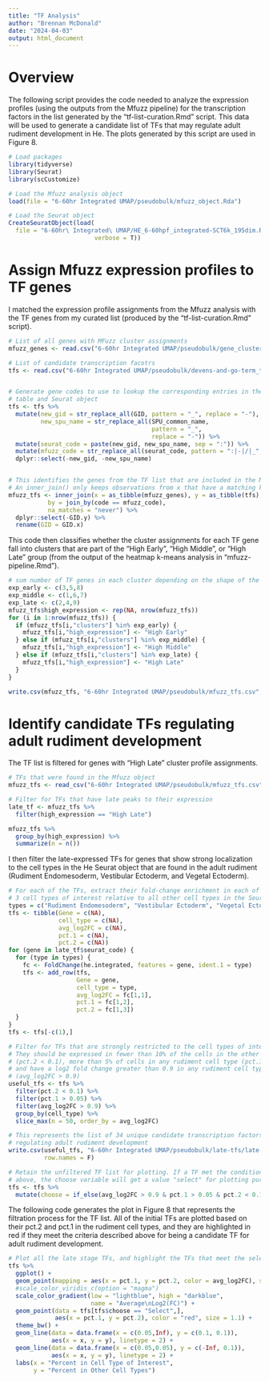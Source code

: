 ```yaml
---
title: "TF Analysis"
author: "Brennan McDonald"
date: "2024-04-03"
output: html_document
---
```


# Overview

The following script provides the code needed to analyze the expression profiles (using the outputs from the Mfuzz pipeline) for the transcription factors in the list generated by the "tf-list-curation.Rmd" script. This data will be used to generate a candidate list of TFs that may regulate adult rudiment development in He. The plots generated by this script are used in Figure 8.


```r
# Load packages
library(tidyverse)
library(Seurat)
library(scCustomize)
```


```r
# Load the Mfuzz analysis object
load(file = "6-60hr Integrated UMAP/pseudobulk/mfuzz_object.Rda")

# Load the Seurat object
CreateSeuratObject(load(
  file = "6-60hr\ Integrated\ UMAP/HE_6-60hpf_integrated-SCT6k_195dim.Rda", 
                        verbose = T))
```


# Assign Mfuzz expression profiles to TF genes

I matched the expression profile assignments from the Mfuzz analysis with the TF genes from my curated list (produced by the "tf-list-curation.Rmd" script).

```r
# List of all genes with MFuzz cluster assignments
mfuzz_genes <- read.csv("6-60hr Integrated UMAP/pseudobulk/gene_cluster_assignments.csv")

# List of candidate transcription facotrs
tfs <- read.csv("6-60hr Integrated UMAP/pseudobulk/devens-and-go-term_tf-list.csv")


# Generate gene codes to use to lookup the corresponding entries in the Mfuzz 
# table and Seurat object
tfs <- tfs %>% 
  mutate(new_gid = str_replace_all(GID, pattern = "_", replace = "-"),
         new_spu_name = str_replace_all(SPU_common_name, 
                                        pattern = "_", 
                                        replace = "-")) %>% 
  mutate(seurat_code = paste(new_gid, new_spu_name, sep = ":")) %>% 
  mutate(mfuzz_code = str_replace_all(seurat_code, pattern = ":|-|/|_", replace = ".")) %>% 
  dplyr::select(-new_gid, -new_spu_name)


# This identifies the genes from the TF list that are included in the Mfuzz output
# An inner_join() only keeps observations from x that have a matching key in y.
mfuzz_tfs <- inner_join(x = as_tibble(mfuzz_genes), y = as_tibble(tfs),
           by = join_by(code == mfuzz_code),
           na_matches = "never") %>% 
  dplyr::select(-GID.y) %>% 
  rename(GID = GID.x)
```


This code then classifies whether the cluster assignments for each TF gene fall into clusters that are part of the "High Early", "High Middle", or "High Late" group (from the output of the heatmap k-means analysis in "mfuzz-pipeline.Rmd").

```r
# sum number of TF genes in each cluster depending on the shape of the expression profile
exp_early <- c(3,5,8)
exp_middle <- c(1,6,7)
exp_late <- c(2,4,9)
mfuzz_tfs$high_expression <- rep(NA, nrow(mfuzz_tfs))
for (i in 1:nrow(mfuzz_tfs)) {
  if (mfuzz_tfs[i,"clusters"] %in% exp_early) {
    mfuzz_tfs[i,"high_expression"] <- "High Early"
  } else if (mfuzz_tfs[i,"clusters"] %in% exp_middle) {
    mfuzz_tfs[i,"high_expression"] <- "High Middle"
  } else if (mfuzz_tfs[i,"clusters"] %in% exp_late) {
    mfuzz_tfs[i,"high_expression"] <- "High Late"
  }
}

write.csv(mfuzz_tfs, "6-60hr Integrated UMAP/pseudobulk/mfuzz_tfs.csv", row.names = F)
```


# Identify candidate TFs regulating adult rudiment development

The TF list is filtered for genes with "High Late" cluster profile assignments.

```r
# TFs that were found in the Mfuzz object
mfuzz_tfs <- read_csv("6-60hr Integrated UMAP/pseudobulk/mfuzz_tfs.csv")

# Filter for TFs that have late peaks to their expression
late_tf <- mfuzz_tfs %>% 
  filter(high_expression == "High Late")

mfuzz_tfs %>% 
  group_by(high_expression) %>% 
  summarize(n = n())
```


I then filter the late-expressed TFs for genes that show strong localization to the cell types in the He Seurat object that are found in the adult rudiment (Rudiment Endomesoderm, Vestibular Ectoderm, and Vegetal Ectoderm).

```r
# For each of the TFs, extract their fold-change enrichment in each of the 
# 3 cell types of interest relative to all other cell types in the Seurat object
types = c("Rudiment Endomesoderm", "Vestibular Ectoderm", "Vegetal Ectoderm")
tfs <- tibble(Gene = c(NA),
              cell_type = c(NA),
              avg_log2FC = c(NA),
              pct.1 = c(NA),
              pct.2 = c(NA))
for (gene in late_tf$seurat_code) {
  for (type in types) {
    fc <- FoldChange(he.integrated, features = gene, ident.1 = type)
    tfs <- add_row(tfs, 
                   Gene = gene,
                   cell_type = type,
                   avg_log2FC = fc[1,1],
                   pct.1 = fc[1,2],
                   pct.2 = fc[1,3])
  }
}
tfs <- tfs[-c(1),]

# Filter for TFs that are strongly restricted to the cell types of interest
# They should be expressed in fewer than 10% of the cells in the other cell types
# (pct.2 < 0.1), more than 5% of cells in any rudiment cell type (pct.1 > 0.05),
# and have a log2 fold change greater than 0.9 in any rudiment cell type 
# (avg_log2FC > 0.9)
useful_tfs <- tfs %>% 
  filter(pct.2 < 0.1) %>% 
  filter(pct.1 > 0.05) %>% 
  filter(avg_log2FC > 0.9) %>% 
  group_by(cell_type) %>% 
  slice_max(n = 50, order_by = avg_log2FC)

# This represents the list of 34 unique candidate transcription factors for 
# regulating adult rudiment development
write.csv(useful_tfs, "6-60hr Integrated UMAP/pseudobulk/late-tfs/late-tf_final-list.csv",
          row.names = F)

# Retain the unfiltered TF list for plotting. If a TF met the conditions described
# above, the choose variable will get a value "select" for plotting purposes
tfs <- tfs %>%
  mutate(choose = if_else(avg_log2FC > 0.9 & pct.1 > 0.05 & pct.2 < 0.1, "Select", "No"))
```


The following code generates the plot in Figure 8 that represents the filtration process for the TF list. All of the initial TFs are plotted based on their pct.2 and pct.1 in the rudiment cell types, and they are highlighted in red if they meet the criteria described above for being a candidate TF for adult rudiment development.

```r
# Plot all the late stage TFs, and highlight the TFs that meet the selection criteria
tfs %>% 
  ggplot() + 
  geom_point(mapping = aes(x = pct.1, y = pct.2, color = avg_log2FC), size = 0.9) + 
  #scale_color_viridis_c(option = "magma")
  scale_color_gradient(low = "lightblue", high = "darkblue",
                       name = "Average\nLog2(FC)") +
  geom_point(data = tfs[tfs$choose == "Select",], 
             aes(x = pct.1, y = pct.2), color = "red", size = 1.1) +
  theme_bw() +
  geom_line(data = data.frame(x = c(0.05,Inf), y = c(0.1, 0.1)), 
            aes(x = x, y = y), linetype = 2) +
  geom_line(data = data.frame(x = c(0.05,0.05), y = c(-Inf, 0.1)), 
            aes(x = x, y = y), linetype = 2) +
  labs(x = "Percent in Cell Type of Interest",
       y = "Percent in Other Cell Types")
```



